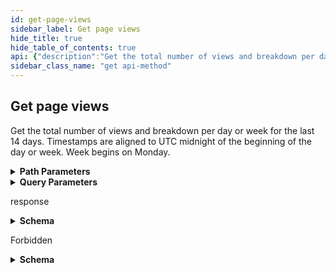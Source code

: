 ```yaml
---
id: get-page-views
sidebar_label: Get page views
hide_title: true
hide_table_of_contents: true
api: {"description":"Get the total number of views and breakdown per day or week for the last 14 days. Timestamps are aligned to UTC midnight of the beginning of the day or week. Week begins on Monday.","externalDocs":{"description":"API method documentation","url":"https://docs.github.com/rest/reference/repos#get-page-views"},"operationId":"repos/get-views","parameters":[{"in":"path","name":"owner","required":true,"schema":{"type":"string"}},{"in":"path","name":"repo","required":true,"schema":{"type":"string"}},{"description":"Must be one of: `day`, `week`.","in":"query","name":"per","required":false,"schema":{"default":"day","enum":["","day","week"],"type":"string"}}],"responses":{"200":{"content":{"application/json":{"examples":{"default":{"value":{"count":14850,"uniques":3782,"views":[{"count":440,"timestamp":"2016-10-10T00:00:00.000Z","uniques":143},{"count":1308,"timestamp":"2016-10-11T00:00:00.000Z","uniques":414},{"count":1486,"timestamp":"2016-10-12T00:00:00.000Z","uniques":452},{"count":1170,"timestamp":"2016-10-13T00:00:00.000Z","uniques":401},{"count":868,"timestamp":"2016-10-14T00:00:00.000Z","uniques":266},{"count":495,"timestamp":"2016-10-15T00:00:00.000Z","uniques":157},{"count":524,"timestamp":"2016-10-16T00:00:00.000Z","uniques":175},{"count":1263,"timestamp":"2016-10-17T00:00:00.000Z","uniques":412},{"count":1402,"timestamp":"2016-10-18T00:00:00.000Z","uniques":417},{"count":1394,"timestamp":"2016-10-19T00:00:00.000Z","uniques":424},{"count":1492,"timestamp":"2016-10-20T00:00:00.000Z","uniques":448},{"count":1153,"timestamp":"2016-10-21T00:00:00.000Z","uniques":332},{"count":566,"timestamp":"2016-10-22T00:00:00.000Z","uniques":168},{"count":675,"timestamp":"2016-10-23T00:00:00.000Z","uniques":184},{"count":614,"timestamp":"2016-10-24T00:00:00.000Z","uniques":237}]}}},"schema":{"description":"View Traffic","properties":{"count":{"example":14850,"type":"integer"},"uniques":{"example":3782,"type":"integer"},"views":{"items":{"properties":{"count":{"type":"integer"},"timestamp":{"format":"date-time","type":"string"},"uniques":{"type":"integer"}},"required":["timestamp","uniques","count"],"title":"Traffic","type":"object"},"type":"array"}},"required":["uniques","count","views"],"title":"View Traffic","type":"object"}}},"description":"response"},"403":{"content":{"application/json":{"schema":{"description":"Basic Error","properties":{"documentation_url":{"type":"string"},"message":{"type":"string"}},"title":"Basic Error","type":"object"}}},"description":"Forbidden"}},"tags":["repos"],"x-github":{"category":"repos","enabledForGitHubApps":true,"githubCloudOnly":false,"previews":[],"subcategory":"traffic"},"method":"get","path":"/repos/{owner}/{repo}/traffic/views","servers":[{"url":"https://api.github.com"}],"info":{"contact":{"name":"Support","url":"https://support.github.com/contact"},"description":"GitHub's v3 REST API.","license":{"name":"MIT","url":"https://spdx.org/licenses/MIT"},"termsOfService":"https://docs.github.com/articles/github-terms-of-service","title":"GitHub v3 REST API","version":"1.1.4","x-apisguru-categories":["collaboration","developer_tools"],"x-logo":{"url":"https://twitter.com/github/profile_image?size=original"},"x-origin":[{"format":"openapi","url":"https://raw.githubusercontent.com/github/rest-api-description/main/descriptions/api.github.com/api.github.com.json","version":"3.0"}],"x-providerName":"github.com"},"postman":{"name":"Get page views","description":{"content":"Get the total number of views and breakdown per day or week for the last 14 days. Timestamps are aligned to UTC midnight of the beginning of the day or week. Week begins on Monday.","type":"text/plain"},"url":{"path":["repos",":owner",":repo","traffic","views"],"host":["{{baseUrl}}"],"query":[{"disabled":false,"description":{"content":"Must be one of: `day`, `week`.","type":"text/plain"},"key":"per","value":""}],"variable":[{"disabled":false,"description":{"content":"(Required) ","type":"text/plain"},"type":"any","value":"","key":"owner"},{"disabled":false,"description":{"content":"(Required) ","type":"text/plain"},"type":"any","value":"","key":"repo"}]},"header":[{"key":"Accept","value":"application/json"}],"method":"GET"}}
sidebar_class_name: "get api-method"
---
```



## Get page views



Get the total number of views and breakdown per day or week for the last 14 days. Timestamps are aligned to UTC midnight of the beginning of the day or week. Week begins on Monday.

<details style={{"marginBottom":"1rem"}}><summary style={{}}><strong>Path Parameters</strong></summary><div><ul><ParamsItem className={"paramsItem"} param={{"in":"path","name":"owner","required":true,"schema":{"type":"string"}}}></ParamsItem><ParamsItem className={"paramsItem"} param={{"in":"path","name":"repo","required":true,"schema":{"type":"string"}}}></ParamsItem></ul></div></details><details style={{"marginBottom":"1rem"}}><summary style={{}}><strong>Query Parameters</strong></summary><div><ul><ParamsItem className={"paramsItem"} param={{"description":"Must be one of: `day`, `week`.","in":"query","name":"per","required":false,"schema":{"default":"day","enum":["","day","week"],"type":"string"}}}></ParamsItem></ul></div></details><div><ApiTabs><TabItem label={"200"} value={"200"}><div>

response

</div><div><details style={{}}><summary style={{"textAlign":"left"}}><strong>Schema</strong></summary><div style={{"textAlign":"left","marginLeft":"1rem"}}></div><ul style={{"marginLeft":"1rem"}}><SchemaItem collapsible={false} name={"count"} required={true} schemaDescription={undefined} schemaName={"integer"} qualifierMessage={undefined}></SchemaItem><SchemaItem collapsible={false} name={"uniques"} required={true} schemaDescription={undefined} schemaName={"integer"} qualifierMessage={undefined}></SchemaItem><SchemaItem collapsible={true} className={"schemaItem"}><details style={{}}><summary style={{}}><strong>views</strong><span style={{"opacity":"0.6"}}> object[]</span><strong style={{"fontSize":"var(--ifm-code-font-size)","color":"var(--openapi-required)"}}> required</strong></summary><div style={{"marginLeft":"1rem"}}><ul><SchemaItem collapsible={false} name={"count"} required={true} schemaDescription={undefined} schemaName={"integer"} qualifierMessage={undefined}></SchemaItem><SchemaItem collapsible={false} name={"timestamp"} required={true} schemaDescription={undefined} schemaName={"date-time"} qualifierMessage={undefined}></SchemaItem><SchemaItem collapsible={false} name={"uniques"} required={true} schemaDescription={undefined} schemaName={"integer"} qualifierMessage={undefined}></SchemaItem></ul></div></details></SchemaItem></ul></details></div></TabItem><TabItem label={"403"} value={"403"}><div>

Forbidden

</div><div><details style={{}}><summary style={{"textAlign":"left"}}><strong>Schema</strong></summary><div style={{"textAlign":"left","marginLeft":"1rem"}}></div><ul style={{"marginLeft":"1rem"}}><SchemaItem collapsible={false} name={"documentation_url"} required={false} schemaDescription={undefined} schemaName={"string"} qualifierMessage={undefined}></SchemaItem><SchemaItem collapsible={false} name={"message"} required={false} schemaDescription={undefined} schemaName={"string"} qualifierMessage={undefined}></SchemaItem></ul></details></div></TabItem></ApiTabs></div>
      